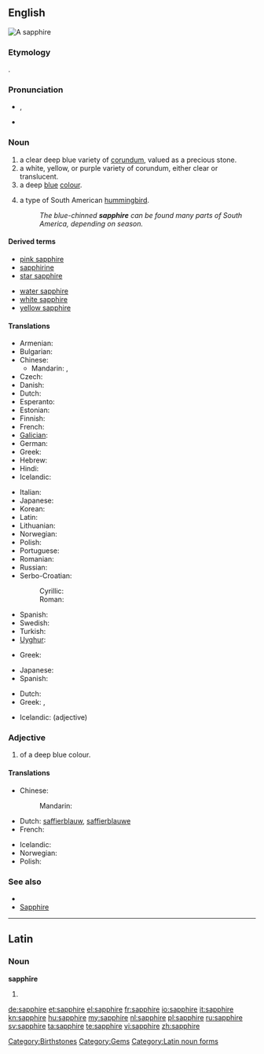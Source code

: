 {{also|Sapphire}}
==English==
[[Image:Szafir, RPA.jpg|thumb|A sapphire]]
{{wikipedia}}

===Etymology===
{{etyl|grc}} {{term|σάπφειρος|tr=sappheiros|sc=polytonic|lang=grc}}.

===Pronunciation===
* {{a|UK}} {{IPA|/ˈsæf.aɪ.ə(ɹ)/}}, {{SAMPA|/"s{f.aI.@(r)/}}
* {{audio|En-us-sapphire.ogg|Audio (US)}}

===Noun===
{{en-noun}}

# a clear deep blue variety of [[corundum]], valued as a precious stone.
# a white, yellow, or purple variety of corundum, either clear or translucent.
# a deep [[blue]] [[colour]].
#: {{colour panel|164771}}
# a type of South American [[hummingbird]].
#: ''The blue-chinned '''sapphire''' can be found many parts of South America, depending on season.''

====Derived terms====
{{rel-top|Derived terms}}
* [[pink sapphire]]
* [[sapphirine]]
* [[star sapphire]]
{{rel-mid}}
* [[water sapphire]]
* [[white sapphire]]
* [[yellow sapphire]]
{{rel-bottom}}

====Translations====
{{trans-top|gem}}
* Armenian: {{t-|hy|շափյուղա|tr=šap'yuġa}}
* Bulgarian: {{t+|bg|сапфир|tr=sapfir}}
* Chinese:
** Mandarin: {{t-|cmn|藍寶石|sc=Hani}}, {{t-|cmn|蓝宝石|tr=lán bǎoshí|sc=Hani}}
* Czech: {{t-|cs|safír|m}}
* Danish: {{t-|da|safir|c}}
* Dutch: {{t+|nl|saffier|m}}
* Esperanto: {{t-|eo|safiro|xs=Esperanto}}
* Estonian: {{t-|et|safiir}}
* Finnish: {{t-|fi|safiiri}}
* French: {{t+|fr|saphir|m}}
* [[Galician]]: {{t-|gl|zafiro|m|xs=Galician}}
* German: {{t+|de|Saphir}}
* Greek: {{t+|el|ζαφείρι|n|tr=zafíri}}
* Hebrew: {{t+|he|ספיר|tr=safīr}}
* Hindi: {{t|hi|नीलम|m|tr=nīlam|xs=Hindi}}
* Icelandic: {{t-|is|safír|m}}
{{trans-mid}}
* Italian: {{t+|it|zaffiro|m}}
* Japanese: {{t-|ja|サファイア|tr=safaia}}
* Korean: {{t|ko|사파이어|sapai-eo|sc=Hang}}
* Latin: {{t-|la|sapphirus|f}}
* Lithuanian: {{t|lt|safyras|m|xs=Lithuanian}}
* Norwegian: {{t-|no|safir}}
* Polish: {{t-|pl|szafir|m}}
* Portuguese: {{t+|pt|safira|f}}
* Romanian: {{t+|ro|safir|n}}
* Russian: {{t+|ru|сапфир|m|tr=sapfír}}
* Serbo-Croatian:
*: Cyrillic: {{t|sh|сафир|m|alt=са̀фӣр|sc=Cyrl|xs=Serbo-Croatian}}
*: Roman: {{t|sh|safir|m|alt=sàfīr|xs=Serbo-Croatian}}
* Spanish: {{t+|es|zafiro|m}}
* Swedish: {{t+|sv|safir|c}}
* Turkish: {{t+|tr|safir}}
* [[Uyghur]]: {{ug-Arab|[[كۆك]] [[ياقۇت]]}}
{{trans-bottom}}

{{trans-top|corundum}}
* Greek: {{t+|el|σάπφειρος|m|tr=sápfiros}}
{{trans-mid}}
* Japanese: {{t-|ja|サファイア|tr=safaia}}
* Spanish: {{t|es|zafiro|m}}
{{trans-bottom}}

{{trans-top|colour}}
* Dutch: {{t|nl|saffierblauw|n}}
* Greek: {{t|el|ζαφειρένιο|n|tr=zafirénio}}, {{t|el|βαθυκύανο|n|tr=vathicíano}}
{{trans-mid}}
* Icelandic: {{t-|is|safírblár}} (adjective)
{{trans-bottom}}

{{trans-top|type of hummingbird}}
{{trans-mid}}
{{trans-bottom}}

===Adjective===
{{en-adj}}

# of a deep blue colour.

====Translations====
{{trans-top|colour}}
* Chinese:
*: Mandarin: {{t|cmn|lán bǎoshí|tr=蓝宝石|sc=Hani}}
* Dutch: [[saffierblauw]], [[saffierblauwe]]
* French: {{t+|fr|saphir|m|f}}
{{trans-mid}}
* Icelandic: {{t-|is|safírblár}}
* Norwegian: {{t|no|safirblå}}
* Polish: {{t-|pl|szafirowy|m}}
{{trans-bottom}}

===See also===
* {{list|en|blues}}
* [[Sapphire]]

[[Category:Birthstones]]
[[Category:Gems]]

----

==Latin==

===Noun===
'''sapphīre''' {{f}}

# {{inflection of|sapphirus|sapphīrus|voc|s|lang=la}}

[[Category:Latin noun forms]]

[[de:sapphire]]
[[et:sapphire]]
[[el:sapphire]]
[[fr:sapphire]]
[[io:sapphire]]
[[it:sapphire]]
[[kn:sapphire]]
[[hu:sapphire]]
[[my:sapphire]]
[[nl:sapphire]]
[[pl:sapphire]]
[[ru:sapphire]]
[[sv:sapphire]]
[[ta:sapphire]]
[[te:sapphire]]
[[vi:sapphire]]
[[zh:sapphire]]